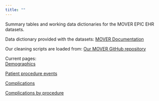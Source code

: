 ```yaml
---
title: ""
---
```


Summary tables and working data dictionaries for the MOVER EPIC EHR datasets.

Data dictionary provided with the datasets: [MOVER Documentation](https://mover.ics.uci.edu/documentation.html)

Our cleaning scripts are loaded from: [Our MOVER GitHub repository](https://github.com/SurgicalInformatics/mover)

Current pages:  
[Demographics](demographics.qmd)

[Patient procedure events](procedure_events.qmd)

[Complications](complications.qmd)

[Complications by procedure](complications_pat_inf_linked.qmd)

